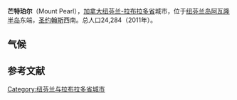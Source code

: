 {{Infobox settlement
 | name = 芒特珀尔
 | official_name = City of Mount Pearl
 | other_name =
 | native_name = <!-- for cities whose native name is not in English -->
 | nickname = <ref name="Newfoundland English">[http://www.heritage.nf.ca/dictionary/azindex/pages/5067.html Newfoundland English] {{Wayback|url=http://www.heritage.nf.ca/dictionary/azindex/pages/5067.html |date=20130603195003 }}, See (2).</ref>
 | settlement_type = 城市
 | motto = "Omnia Ad Dei Gloriam"{{spaces|2}}<small>([[Latin|Latin]])<br />"All things for the glory of God"</small>
 | pushpin_map = Canada
 | pushpin_label_position = left
 | pushpin_map_caption = 所在位置
 | pushpin_mapsize =
 | coordinates_region = CA-NL
 | subdivision_type = 国家
 | subdivision_name = {{CAN}}
 | subdivision_type1 = 省
 | subdivision_name1 = {{flag|Newfoundland and Labrador}}
 | subdivision_type3 = 人口普查分区
 | subdivision_name3 = [[纽芬兰-拉布拉多省第1区|纽芬兰-拉布拉多省第1分区]]
 | established_title = 建立
 | established_date = 1834
 | established_title2 = 建置为镇
 | established_date2 = 1955年1月11日
 | established_title3 = 建置为市
 | established_date3 = 1988年7月21日
  | unit_pref = <!--Enter: Imperial, if Imperial (metric) is desired-->
 | area_footnotes =
 | area_total_sq_mi =
 | area_total_km2 = 15.76
 | population_as_of = 2011
 | population_note =
 | population_footnotes =
 | population_total = 24284
 | population_density_km2 = 1566.9
 | timezone = [[纽芬兰时区|纽芬兰时间]]
 | utc_offset = -3:30
 | timezone_DST = 纽芬兰夏令时间
 | utc_offset_DST = -2:30
 | latd = 47
 | latm = 31
 | lats = 08
 | latNS = N
 | longd = 52
 | longm = 48
 | longs = 21
 | longEW = W
 | elevation_footnotes = <!--for references: use <ref> tags-->
 | elevation_ft =
 | elevation_m =
 | footnotes =
}}'''芒特珀尔'''（Mount Pearl），[[加拿大|加拿大]][[纽芬兰-拉布拉多省|纽芬兰-拉布拉多省]]城市，位于[[纽芬兰岛|纽芬兰岛]][[阿瓦隆半岛|阿瓦隆半岛]]东端，[[圣约翰斯|圣约翰斯]]西南。总人口24,284（2011年）。

== 气候 ==
{{Weather box|width=auto
|location = 芒特珀尔（1981-2010年平均数据）
|metric first = yes
|single line = yes
| Jan record high C = 18.0
| Feb record high C = 15.0
| Mar record high C = 17.0
| Apr record high C = 25.0
| May record high C = 29.0
| Jun record high C = 32.0
| Jul record high C = 33.0
| Aug record high C = 31.0
| Sep record high C = 30.0
| Oct record high C = 26.0
| Nov record high C = 22.0
| Dec record high C = 19.0
| Jan high C = 0.6
| Feb high C = 0.1
| Mar high C = 2.2
| Apr high C = 7.0
| May high C = 12.3
| Jun high C = 17.2
| Jul high C = 23.1
| Aug high C = 22.2
| Sep high C = 18.4
| Oct high C = 12.2
| Nov high C = 7.6
| Dec high C = 3.1
|
| Jan low C = -6.3
| Feb low C = -6.6
| Mar low C = -4.5
| Apr low C = -0.4
| May low C = 3.1
| Jun low C = 7.8
| Jul low C = 13.0
| Aug low C = 13.7
| Sep low C = 10.2
| Oct low C = 6.1
| Nov low C = 1.4
| Dec low C = -3.2
|
| Jan record low C = -20.3
| Feb record low C = -21.0
| Mar record low C = -19.5
| Apr record low C = -13.0
| May record low C = -5.2
| Jun record low C = -2.4
| Jul record low C = 2.1
| Aug record low C = 2.6
| Sep record low C = 1.7
| Oct record low C = -4.6
| Nov record low C = -11.5
| Dec record low C = -18.6
|source 1 = [[Environment_Canada|Environment Canada]]<ref name= "climate">{{cite web |publisher=[[Environment_Canada|Environment Canada]] |title=Mount Pearl Climate Data |url=http://www.climate.weatheroffice.ec.gc.ca/climate_normals/results_e.html?Province=NFLD&StationName=&SearchType=&LocateBy=Province&Proximity=25&ProximityFrom=City&StationNumber=&IDType=MSC&CityName=&ParkName=&LatitudeDegrees=&LatitudeMinutes=&LongitudeDegrees=&LongitudeMinutes=&NormalsClass=A&SelNormals=&StnId=6722& |access-date=November 28, 2009 |archive-date=2009-06-21 |archive-url=https://web.archive.org/web/20090621091738/http://www.climate.weatheroffice.ec.gc.ca/climate_normals/results_e.html?Province=NFLD&StationName=&SearchType=&LocateBy=Province&Proximity=25&ProximityFrom=City&StationNumber=&IDType=MSC&CityName=&ParkName=&LatitudeDegrees=&LatitudeMinutes=&LongitudeDegrees=&LongitudeMinutes=&NormalsClass=A&SelNormals=&StnId=6722& |dead-url=no }}</ref>
|date=August 2010
}}
==参考文献==
{{reflist}}
{{纽芬兰和拉布拉多省行政区划}}

[[Category:纽芬兰与拉布拉多省城市|Category:纽芬兰与拉布拉多省城市]]